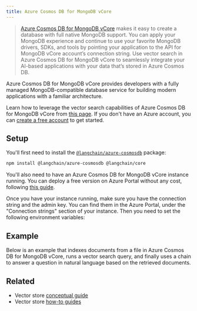 ```yaml
---
title: Azure Cosmos DB for MongoDB vCore
---
```


> [Azure Cosmos DB for MongoDB vCore](https://learn.microsoft.com/azure/cosmos-db/mongodb/vcore/) makes it easy to create a database with full native MongoDB support. You can apply your MongoDB experience and continue to use your favorite MongoDB drivers, SDKs, and tools by pointing your application to the API for MongoDB vCore account’s connection string. Use vector search in Azure Cosmos DB for MongoDB vCore to seamlessly integrate your AI-based applications with your data that’s stored in Azure Cosmos DB.

Azure Cosmos DB for MongoDB vCore provides developers with a fully managed MongoDB-compatible database service for building modern applications with a familiar architecture.

Learn how to leverage the vector search capabilities of Azure Cosmos DB for MongoDB vCore from [this page](https://learn.microsoft.com/azure/cosmos-db/mongodb/vcore/vector-search). If you don't have an Azure account, you can [create a free account](https://azure.microsoft.com/free/) to get started.

## Setup

You'll first need to install the [`@langchain/azure-cosmosdb`](https://www.npmjs.com/package/@langchain/azure-cosmosdb) package:


<IntegrationInstallTooltip/>

```bash npm
npm install @langchain/azure-cosmosdb @langchain/core
```

You'll also need to have an Azure Cosmos DB for MongoDB vCore instance running. You can deploy a free version on Azure Portal without any cost, following [this guide](https://learn.microsoft.com/azure/cosmos-db/mongodb/vcore/quickstart-portal).

Once you have your instance running, make sure you have the connection string and the admin key. You can find them in the Azure Portal, under the "Connection strings" section of your instance. Then you need to set the following environment variables:


<EnvVars />

## Example

Below is an example that indexes documents from a file in Azure Cosmos DB for MongoDB vCore, runs a vector search query, and finally uses a chain to answer a question in natural language
based on the retrieved documents.


<AzureCosmosdbMongodb />

## Related

- Vector store [conceptual guide](/oss/python/concepts/#vectorstores)
- Vector store [how-to guides](/oss/python/how-to/#vectorstores)
